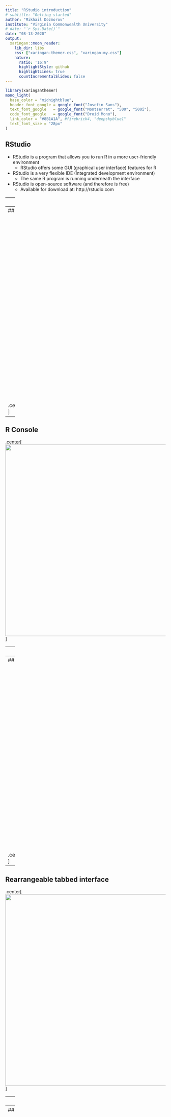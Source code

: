 ```yaml
---
title: "RStudio introduction"
# subtitle: "Getting started"
author: "Mikhail Dozmorov"
institute: "Virginia Commonwealth University"
# date: "`r Sys.Date()`"
date: "08-13-2020"
output:
  xaringan::moon_reader:
    lib_dir: libs
    css: ["xaringan-themer.css", "xaringan-my.css"]
    nature:
      ratio: '16:9'
      highlightStyle: github
      highlightLines: true
      countIncrementalSlides: false
---
```


```r
library(xaringanthemer)
mono_light(
  base_color = "midnightblue",
  header_font_google = google_font("Josefin Sans"),
  text_font_google   = google_font("Montserrat", "500", "500i"),
  code_font_google   = google_font("Droid Mono"),
  link_color = "#8B1A1A", #firebrick4, "deepskyblue1"
  text_font_size = "28px"
)
```

## RStudio

* RStudio is a program that allows you to run R in a more user-friendly environment
    * RStudio offers some GUI (graphical user interface) features for R

* RStudio is a very flexible IDE (Integrated development environment)
    * The same R program is running underneath the interface

* RStudio is open-source software (and therefore is free)
    * Available for download at: http://rstudio.com
    
---
## Why RStudio

- Project-centric work - scripts and data are organized in one folder (project), easily accessible 

- Single workspace with four (rearrangeable, zoomable) panels

- Work on multiple projects simultaneously in several instances of RStudio

- Work on multiple (types of) scripts

- See all variables in R environment, easily visualize them

- Easy access to help, plots, packages

- Simple integration with Git version control system

---
## RStudio main window

.center[<img src="img/RStudioConsole.png" height=600 >]

---
## R Console

.center[<img src="img/RStudioConsole2.png" height=600 >]

---
## Create/open new script or other file

.center[<img src="img/RStudioConsole3.png" height=600 >]

---
## Open an existing script:

.center[<img src="img/RStudioConsole4.png" height=600 >]

---
## Rearrangeable tabbed interface 

.center[<img src="img/RStudioConsole5.png" height=600 >]

---
## History of commands

.center[<img src="img/RStudioConsole6.png" height=600 >]

---
## Environment tab 

.center[<img src="img/RStudioConsole7.png" height=600 >]

---
## Plots tab

.center[<img src="img/RStudioConsole8.png" height=600 >]

---
## Getting help

- Get an overview of all functions in a package: `help(package = "dplyr")`
    - Bioconductor packages have vignettes, short tutorials on package-specific tasks. Browse them, e.g., `browseVignettes(package = "limma")`

- Use `?function_name` to get help on a function from a _loaded_ package. E.g., `?boxplot`

- Use `??function_name` to search for the function across all installed packages, even not loaded. E.g., `??ggplotly`

- Use `apropos("part_of_function_name")` if you forgot the exact name, to get suggestions. E.g., `apropos("cos")`

- Search engine is your best friend on many things

---
## RStudio keyboard shortcuts

- Command (Ctrl) + Enter - Run current line/selection, go to the next line  
- Alt + Enter - Run current line/selection, stay on the current line
- Ctrl + 1 - Move cursor to source  
- Ctrl + 2 - Move cursor to console  
- Ctrl + L - Clear console
- Ctrl + Alt + I - Create new code chunk
- Ctrl + Alt + c - Run current code chunk
- All the usual - Ctrl + Z, C, X, V, S, O

See more via menu "Tools > Keyboard Shortcuts Help"

.small[https://support.rstudio.com/hc/en-us/articles/200711853-Keyboard-Shortcuts]

---
## RStudio is more than IDE

RStudio PBC develops many now-gold-standard R packages

- `Tidyverse` – R packages for data science, including ggplot2, dplyr, tidyr, and purrr

- `Shiny` – An interactive web technology

- `RMarkdown` – Insert R code into markdown documents

- `TensorFlow` - open-source software library for Machine Intelligence

- `Reticulate` - provides a comprehensive set of - `knitr` – Dynamic reports combining R, TeX, Markdown & HTML

- `devtools` – Package development tool

---
## RSstudio analogs

Rodeo - A Native Python IDE for Data Science

.center[<img src="img/rodeo-overview-01.png" height=400 >]

.small[https://rodeo.yhat.com/]